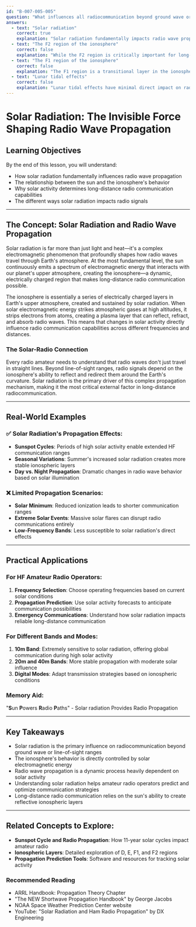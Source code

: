 ```yaml
---
id: "B-007-005-005"
question: "What influences all radiocommunication beyond ground wave or line-of-sight ranges?"
answers:
  - text: "Solar radiation"
    correct: true
    explanation: "Solar radiation fundamentally impacts radio wave propagation by altering the ionosphere's electron density and ionization levels. The sun's electromagnetic output, including visible light, ultraviolet radiation, and solar wind, directly influences how radio waves are reflected, absorbed, and refracted in the upper atmosphere, enabling long-distance communication beyond direct line-of-sight."
  - text: "The F2 region of the ionosphere"
    correct: false
    explanation: "While the F2 region is critically important for long-distance radio propagation, it is a result of solar radiation's effects, not the primary influencing factor itself. The F2 region is the highest ionospheric layer and most important for HF communications, but solar radiation creates and modifies this region's characteristics."
  - text: "The F1 region of the ionosphere"
    correct: false
    explanation: "The F1 region is a transitional layer in the ionosphere with limited impact on radio wave propagation. Unlike the F2 region, the F1 layer has less significance for long-distance radio communications and is not the primary influence on radiocommunication beyond ground wave ranges."
  - text: "Lunar tidal effects"
    correct: false
    explanation: "Lunar tidal effects have minimal direct impact on radio wave propagation. While lunar gravitational forces influence Earth's atmosphere, they do not significantly alter ionospheric conditions or radio wave transmission characteristics compared to solar radiation."
---
```


# Solar Radiation: The Invisible Force Shaping Radio Wave Propagation

## Learning Objectives
By the end of this lesson, you will understand:
- How solar radiation fundamentally influences radio wave propagation
- The relationship between the sun and the ionosphere's behavior
- Why solar activity determines long-distance radio communication capabilities
- The different ways solar radiation impacts radio signals

---

## The Concept: Solar Radiation and Radio Wave Propagation

Solar radiation is far more than just light and heat—it's a complex electromagnetic phenomenon that profoundly shapes how radio waves travel through Earth's atmosphere. At the most fundamental level, the sun continuously emits a spectrum of electromagnetic energy that interacts with our planet's upper atmosphere, creating the ionosphere—a dynamic, electrically charged region that makes long-distance radio communication possible.

The ionosphere is essentially a series of electrically charged layers in Earth's upper atmosphere, created and sustained by solar radiation. When solar electromagnetic energy strikes atmospheric gases at high altitudes, it strips electrons from atoms, creating a plasma layer that can reflect, refract, and absorb radio waves. This means that changes in solar activity directly influence radio communication capabilities across different frequencies and distances.

### The Solar-Radio Connection

Every radio amateur needs to understand that radio waves don't just travel in straight lines. Beyond line-of-sight ranges, radio signals depend on the ionosphere's ability to reflect and redirect them around the Earth's curvature. Solar radiation is the primary driver of this complex propagation mechanism, making it the most critical external factor in long-distance radiocommunication.

---

## Real-World Examples

### ✅ Solar Radiation's Propagation Effects:
- **Sunspot Cycles**: Periods of high solar activity enable extended HF communication ranges
- **Seasonal Variations**: Summer's increased solar radiation creates more stable ionospheric layers
- **Day vs. Night Propagation**: Dramatic changes in radio wave behavior based on solar illumination

### ❌ Limited Propagation Scenarios:
- **Solar Minimum**: Reduced ionization leads to shorter communication ranges
- **Extreme Solar Events**: Massive solar flares can disrupt radio communications entirely
- **Low-Frequency Bands**: Less susceptible to solar radiation's direct effects

---

## Practical Applications

### For HF Amateur Radio Operators:
1. **Frequency Selection**: Choose operating frequencies based on current solar conditions
2. **Propagation Prediction**: Use solar activity forecasts to anticipate communication possibilities
3. **Emergency Communications**: Understand how solar radiation impacts reliable long-distance communication

### For Different Bands and Modes:
1. **10m Band**: Extremely sensitive to solar radiation, offering global communication during high solar activity
2. **20m and 40m Bands**: More stable propagation with moderate solar influence
3. **Digital Modes**: Adapt transmission strategies based on ionospheric conditions

### Memory Aid:
"**S**un **P**owers **R**adio **P**aths" - Solar radiation Provides Radio Propagation

---

## Key Takeaways

- Solar radiation is the primary influence on radiocommunication beyond ground wave or line-of-sight ranges
- The ionosphere's behavior is directly controlled by solar electromagnetic energy
- Radio wave propagation is a dynamic process heavily dependent on solar activity
- Understanding solar radiation helps amateur radio operators predict and optimize communication strategies
- Long-distance radio communication relies on the sun's ability to create reflective ionospheric layers

---

## Related Concepts to Explore:
- **Sunspot Cycle and Radio Propagation**: How 11-year solar cycles impact amateur radio
- **Ionospheric Layers**: Detailed exploration of D, E, F1, and F2 regions
- **Propagation Prediction Tools**: Software and resources for tracking solar activity

### Recommended Reading
- ARRL Handbook: Propagation Theory Chapter
- "The NEW Shortwave Propagation Handbook" by George Jacobs
- NOAA Space Weather Prediction Center website
- YouTube: "Solar Radiation and Ham Radio Propagation" by DX Engineering